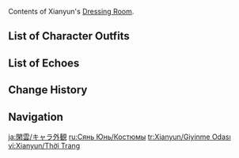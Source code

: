 {{CharacterTabs}}
Contents of Xianyun's [[Dressing Room]].

==List of Character Outfits==
{{Outfits by Category Table|Xianyun Outfits|nocharacter=1}}

==List of Echoes==
{{Echoes by Category Table|Xianyun Echoes|nocharacter=1}}

==Change History==
{{Change History|4.4}}

==Navigation==
{{Character Navbox|Dressing Room}}

[[ja:閑雲/キャラ外観]]
[[ru:Сянь Юнь/Костюмы]]
[[tr:Xianyun/Giyinme Odası]]
[[vi:Xianyun/Thời Trang]]
